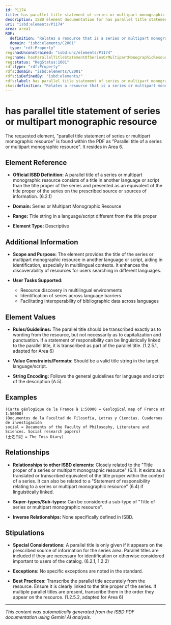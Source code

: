 ```yaml
---
id: P1174
title: has parallel title statement of series or multipart monographic resource
description: ISBD element documentation for has parallel title statement of series or multipart monographic resource
uri: "isbd:elements/P1174"
area: area1
RDF:
  definition: "Relates a resource that is a series or multipart monographic resource to a statement of its parallel title."
  domain: "isbd:elements/C2001"
  type: "rdf:Property"
reg:hasUnconstrained: "isbd:unc/elements/P1174"
reg:name: hasParallelTitleStatementOfSeriesOrMultipartMonographicResource
reg:status: "RegStatus:1001"
rdf:type: "rdf:Property"
rdfs:domain: "isbd:elements/C2001"
rdfs:isDefinedBy: "isbd:elements/"
rdfs:label: has parallel title statement of series or multipart monographic resource
skos:definition: "Relates a resource that is a series or multipart monographic resource to a statement of its parallel title."
---
```

# has parallel title statement of series or multipart monographic resource

The requested element, "parallel title statement of series or multipart monographic resource" is found within the PDF as "Parallel title of a series or multipart monographic resource".  It resides in Area 6.

## Element Reference

- **Official ISBD Definition:** A parallel title of a series or multipart monographic resource consists of a title in another language or script than the title proper of the series and presented as an equivalent of the title proper of the series on the prescribed source or sources of information. (6.2.1)

- **Domain:** Series or Multipart Monographic Resource
- **Range:** Title string in a language/script different from the title proper
- **Element Type:** Descriptive


## Additional Information

- **Scope and Purpose:** The element provides the title of the series or multipart monographic resource in another language or script, aiding in identification, especially in multilingual contexts. It enhances the discoverability of resources for users searching in different languages.

- **User Tasks Supported:**
    - Resource discovery in multilingual environments
    - Identification of series across language barriers
    - Facilitating interoperability of bibliographic data across languages


## Element Values

- **Rules/Guidelines:** The parallel title should be transcribed exactly as to wording from the resource, but not necessarily as to capitalization and punctuation. If a statement of responsibility can be linguistically linked to the parallel title, it is transcribed as part of the parallel title. (1.2.5.1, adapted for Area 6)

- **Value Constraints/Formats:** Should be a valid title string in the target language/script.

- **String Encoding:**  Follows the general guidelines for language and script of the description (A.5).


## Examples

```
(Carte géologique de la France à 1:50000 = Geological map of France at 1:50000)
(Documentos de la Facultad de Filosofía, Letras y Ciencias. Cuadernos de investigación
social = Documents of the Faculty of Philosophy, Literature and Sciences. Social research papers)
(土佐日記 = The Tosa Diary)
```

## Relationships

- **Relationships to other ISBD elements:**  Closely related to the "Title proper of a series or multipart monographic resource" (6.1).  It exists as a translated or transcribed equivalent of the title proper within the context of a series.  It can also be related to a "Statement of responsibility relating to a series or multipart monographic resource" (6.4) if linguistically linked.

- **Super-types/Sub-types:**  Can be considered a sub-type of "Title of series or multipart monographic resource".

- **Inverse Relationships:** None specifically defined in ISBD.


## Stipulations

- **Special Considerations:**  A parallel title is only given if it appears on the prescribed source of information for the series area.  Parallel titles are included if they are necessary for identification or otherwise considered important to users of the catalog. (6.2.1, 1.2.2)

- **Exceptions:** No specific exceptions are noted in the standard.

- **Best Practices:** Transcribe the parallel title accurately from the resource.  Ensure it is clearly linked to the title proper of the series. If multiple parallel titles are present, transcribe them in the order they appear on the resource. (1.2.5.2, adapted for Area 6)


---

*This content was automatically generated from the ISBD PDF documentation using Gemini AI analysis.*
